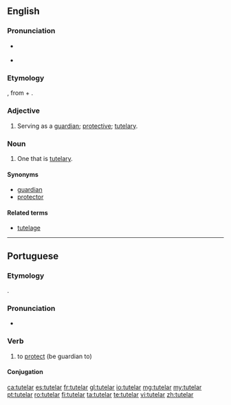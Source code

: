 ==English==

===Pronunciation===
* {{a|GenAm}} {{IPA|/ˈtuːtəlɚ/|lang=en}}
* {{a|RP}} {{IPA|/ˈtjuːtələ/|lang=en}}

===Etymology===
{{etyl|la|en}} {{term|tutelaris|lang=la}}, from {{term|tutela}} + {{term|-aris}}.

===Adjective===
{{en-adj}}

# Serving as a [[guardian]]; [[protective]]; [[tutelary]].

===Noun===
{{en-noun}}

# One that is [[tutelary]].

====Synonyms====
* [[guardian]]
* [[protector]]

====Related terms====
* [[tutelage]]
----

==Portuguese==

===Etymology===
{{suffix|tutela|ar||lang=pt}}.

===Pronunciation===
* {{a|PT}} {{IPA|/tutɨˈlaɾ/|lang=pt}}

===Verb===
{{pt-verb|tutel|ar}}

# to [[protect]] (be guardian to)

====Conjugation====
{{pt-conj|tutel|ar}}

[[ca:tutelar]]
[[es:tutelar]]
[[fr:tutelar]]
[[gl:tutelar]]
[[io:tutelar]]
[[mg:tutelar]]
[[my:tutelar]]
[[pt:tutelar]]
[[ro:tutelar]]
[[fi:tutelar]]
[[ta:tutelar]]
[[te:tutelar]]
[[vi:tutelar]]
[[zh:tutelar]]